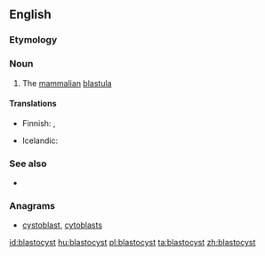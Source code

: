 ==English==

===Etymology===
{{prefix|blasto|cyst}}

===Noun===
{{en-noun}}

# {{context|biology}} The [[mammalian]] [[blastula]]

====Translations====
{{trans-top|mammalian blastula}}
* Finnish: {{t-|fi|alkiorakkula}}, {{t-|fi|blastokysti}}
{{trans-mid}}
* Icelandic: {{t-|is|kímblaðra|f}}
{{trans-bottom}}

===See also===
* {{pedia}}

===Anagrams===
* [[cystoblast#English|cystoblast]], [[cytoblasts#English|cytoblasts]]

[[id:blastocyst]]
[[hu:blastocyst]]
[[pl:blastocyst]]
[[ta:blastocyst]]
[[zh:blastocyst]]